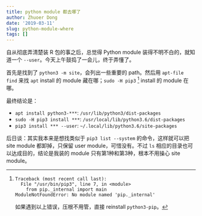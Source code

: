 ```yaml
---
title: python module 都去哪了
author: Zhuoer Dong
date: '2019-03-11'
slug: python-module-where
tags: []
---
```


自从彻底弄清楚装 R 包的事之后，总觉得 Python module 装得不明不白的，就知道一个 `--user`。今天上午鼓捣了一会儿，终于弄懂了。

首先是找到了 `python3 -m site`，会列出一些重要的 path。然后用 `apt-file find` 来找 `apt` install 的 module 藏在哪；`sudo -H pip3` [^pip._internal] install 的 module 在哪。

最终结论是：

- `apt install python3-***`: `/usr/lib/python3/dist-packages`
- `sudo -H pip3 install ***`: `/usr/local/lib/python3.6/dist-packages`
- `pip3 install *** --user`: `~/.local/lib/python3.6/site-packages`

后日谈：其实我本来是想找类似于 `pip3 list --system` 的命令，这样就可以把 site module 都卸掉，只保留 user module，可惜没有。不过 `ls` 相应的目录也可以达成目的，结论是我装的 module 只有第1种和第3种，根本不用操心 site module。


[^pip._internal]:
    ```
    Traceback (most recent call last):
      File "/usr/bin/pip3", line 7, in <module>
        from pip._internal import main
    ModuleNotFoundError: No module named 'pip._internal'
    ```
    如果遇到以上错误，压根不用管，直接 reinstall `python3-pip`。



